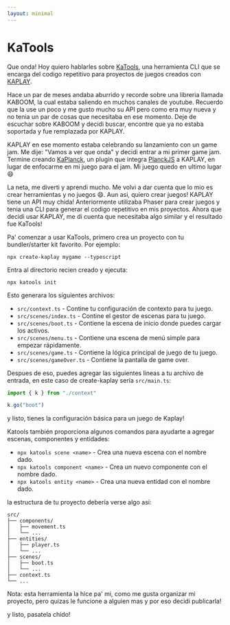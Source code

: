 ```yaml
---
layout: minimal
---
```


# KaTools

Que onda!
Hoy quiero hablarles sobre [KaTools](https://www.npmjs.com/package/katools), una herramienta CLI que se encarga del codigo
repetitivo para proyectos de juegos creados con [KAPLAY](https://kaplayjs.com/).  

Hace un par de meses andaba aburrido y recorde sobre una libreria llamada KABOOM, la cual estaba saliendo en muchos canales
de youtube. Recuerdo que la use un poco y me gusto mucho su API pero como era muy nueva y no tenia un par de cosas que 
necesitaba en ese momento. Deje de escuchar sobre KABOOM y decidi buscar, encontre que ya no estaba soportada
y fue remplazada por KAPLAY.  

KAPLAY en ese momento estaba celebrando su lanzamiento con un game jam. Me dije: "Vamos a ver que onda" y decidi entrar a mi
primer game jam. Termine creando [KaPlanck](https://kesuave.github.io/KaPlanck/), un plugin que integra
[PlanckJS](https://piqnt.com/planck.js) a KAPLAY, en lugar de enfocarme en mi juego para el jam. Mi juego quedo en ultimo
lugar 😄  

La neta, me diverti y aprendi mucho. Me volvi a dar cuenta que lo mio es crear herramientas y no juegos 😄. Aun asi,
quiero crear juegos! KAPLAY tiene un API muy chida! Anteriormente utilizaba Phaser para crear juegos y tenia una CLI
para generar el codigo repetitivo en mis proyectos. Ahora que decidi usar KAPLAY, me di cuenta que necesitaba algo similar
y el resultado fue KaTools!  

Pa' comenzar a usar KaTools, primero crea un proyecto con tu bundler/starter kit favorito. Por ejemplo:

```shell
npx create-kaplay mygame --typescript
```

Entra al directorio recien creado y ejecuta:

```shell
npx katools init
```

Esto generara los siguientes archivos:

- `src/context.ts` - Contine tu configuración de contexto para tu juego.
- `src/scenes/index.ts` - Contine el gestor de escenas para tu juego.
- `src/scenes/boot.ts` - Contiene la escena de inicio donde puedes cargar los activos.
- `src/scenes/menu.ts` - Contiene una escena de menú simple para empezar rápidamente.
- `src/scenes/game.ts` - Contiene la lógica principal de juego de tu juego.
- `src/scenes/gameOver.ts` - Contiene la pantalla de game over.

Despues de eso, puedes agregar las siguientes lineas a tu archivo de entrada, en este caso de create-kaplay sería `src/main.ts`:

```ts
import { k } from "./context"

k.go("boot")
```

y listo, tienes la configuración básica para un juego de Kaplay!

Katools también proporciona algunos comandos para ayudarte a agregar escenas, componentes y entidades:

- `npx katools scene <name>` - Crea una nueva escena con el nombre dado.
- `npx katools component <name>` - Crea un nuevo componente con el nombre dado.
- `npx katools entity <name>` - Crea una nueva entidad con el nombre dado.

la estructura de tu proyecto debería verse algo así:

```
src/
├── components/
│   ├── movement.ts
│   └── ...
├── entities/
│   ├── player.ts
│   └── ...
├── scenes/
│   ├── boot.ts
│   └── ...
├── context.ts
└── ...
```

Nota: esta herramienta la hice pa' mi, como me gusta organizar mi proyecto, pero quizas le funcione a alguien mas y por eso
decidi publicarla!

y listo, pasatela chido!